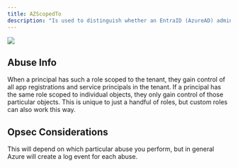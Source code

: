---
title: AZScopedTo
description: "Is used to distinguish whether an EntraID (AzureAD) admin role such as Application Administrator or Cloud Application Administrator is scoped to the tenant or to a particular app registration or service principal."
---

<img noZoom src="/assets/enterprise-AND-community-edition-pill-tag.svg"/> 


## Abuse Info

When a principal has such a role scoped to the tenant, they gain control of all app registrations and service principals in the tenant. If a principal has the same role scoped to individual objects, they only gain control of those particular objects. This is unique to just a handful of roles, but custom roles can also work this way.

## Opsec Considerations

This will depend on which particular abuse you perform, but in general Azure will create a log event for each abuse.
